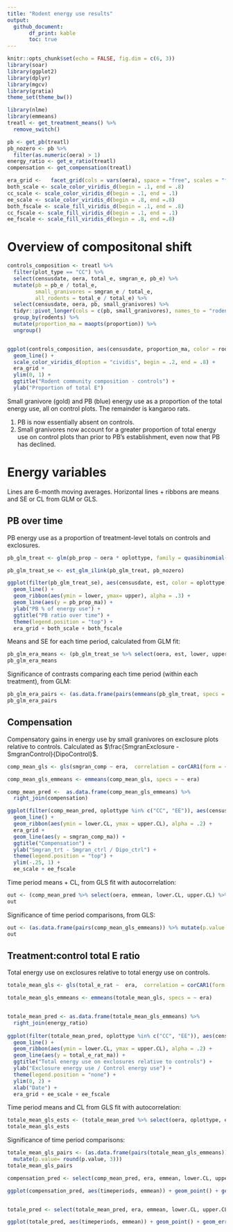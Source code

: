 ```yaml
---
title: "Rodent energy use results"
output:
  github_document:
       df_print: kable
       toc: true
---
```


```r
knitr::opts_chunk$set(echo = FALSE, fig.dim = c(6, 3))
library(soar)
library(ggplot2)
library(dplyr)
library(mgcv)
library(gratia)
theme_set(theme_bw())

library(nlme)
library(emmeans)
treatl <- get_treatment_means() %>%
  remove_switch()

pb <- get_pb(treatl)
pb_nozero <- pb %>%
  filter(as.numeric(oera) > 1)
energy_ratio <- get_e_ratio(treatl)
compensation <- get_compensation(treatl)

era_grid <-   facet_grid(cols = vars(oera), space = "free", scales = "free_x")
both_scale <- scale_color_viridis_d(begin = .1, end = .8)
cc_scale <- scale_color_viridis_d(begin = .1, end = .1)
ee_scale <- scale_color_viridis_d(begin = .8, end =.8)
both_fscale <- scale_fill_viridis_d(begin = .1, end = .8)
cc_fscale <- scale_fill_viridis_d(begin = .1, end = .1)
ee_fscale <- scale_fill_viridis_d(begin = .8, end =.8)


```


# Overview of compositonal shift

```r

controls_composition <- treatl %>%
  filter(plot_type == "CC") %>%
  select(censusdate, oera, total_e, smgran_e, pb_e) %>%
  mutate(pb = pb_e / total_e,
         small_granivores = smgran_e / total_e,
         all_rodents = total_e / total_e) %>%
  select(censusdate, oera, pb, small_granivores) %>%
  tidyr::pivot_longer(cols = c(pb, small_granivores), names_to = "rodents", values_to = "proportion") %>% 
  group_by(rodents) %>%
  mutate(proportion_ma = maopts(proportion)) %>%
  ungroup()


ggplot(controls_composition, aes(censusdate, proportion_ma, color = rodents)) +
  geom_line() +
  scale_color_viridis_d(option = "cividis", begin = .2, end = .8) +
  era_grid +
  ylim(0, 1) +
  ggtitle("Rodent community composition - controls") +
  ylab("Proportion of total E")
```


Small granivore (gold) and PB (blue) energy use as a proportion of the total energy use, all on control plots. The remainder is kangaroo rats.

1. PB is now essentially absent on controls.
1. Small granivores now account for a greater proportion of total energy use on control plots than prior to PB's establishment, even now that PB has declined.


# Energy variables

Lines are 6-month moving averages. Horizontal lines + ribbons are means and SE or CL from GLM or GLS.

## PB over time


PB energy use as a proportion of treatment-level totals on controls and exclosures.

```r


pb_glm_treat <- glm(pb_prop ~ oera * oplottype, family = quasibinomial(), data= pb_nozero)

pb_glm_treat_se <- est_glm_ilink(pb_glm_treat, pb_nozero)

ggplot(filter(pb_glm_treat_se), aes(censusdate, est, color = oplottype, fill = oplottype)) +
  geom_line() +
  geom_ribbon(aes(ymin = lower, ymax= upper), alpha = .3) +
  geom_line(aes(y = pb_prop_ma)) +
  ylab("PB % of energy use") +
  ggtitle("PB ratio over time") +
  theme(legend.position = "top") +
  era_grid + both_scale + both_fscale
```


Means and SE for each time period, calculated from GLM fit:

```r
pb_glm_era_means <- (pb_glm_treat_se %>% select(oera, est, lower, upper, oplottype) %>% distinct())
pb_glm_era_means
```


Significance of contrasts comparing each time period (within each treatment), from GLM:

```r

pb_glm_era_pairs <- (as.data.frame(pairs(emmeans(pb_glm_treat, specs = ~ oera | oplottype))) %>% select(contrast, oplottype, p.value))
pb_glm_era_pairs

```



## Compensation


Compensatory gains in energy use by small granivores on exclosure plots relative to controls. Calculated as $\frac{SmgranExclosure - SmgranControl}{DipoControl}$. 

```r


comp_mean_gls <- gls(smgran_comp ~ era,  correlation = corCAR1(form = ~ period), data = compensation)

comp_mean_gls_emmeans <- emmeans(comp_mean_gls, specs = ~ era)

comp_mean_pred <-  as.data.frame(comp_mean_gls_emmeans) %>%
  right_join(compensation)

ggplot(filter(comp_mean_pred, oplottype %in% c("CC", "EE")), aes(censusdate, emmean, color = oplottype, fill = oplottype)) +
  geom_line() +
  geom_ribbon(aes(ymin = lower.CL, ymax = upper.CL), alpha = .2) +
  era_grid +
  geom_line(aes(y = smgran_comp_ma)) +
  ggtitle("Compensation") +
  ylab("Smgran_trt - Smgran_ctrl / Dipo_ctrl") +
  theme(legend.position = "top") +
  ylim(-.25, 1) +
  ee_scale + ee_fscale
```


Time period means + CL, from GLS fit with autocorrelation:

```r
out <- (comp_mean_pred %>% select(oera, emmean, lower.CL, upper.CL) %>% distinct())
out 

```


Significance of time period comparisons, from GLS:

```r

out <- (as.data.frame(pairs(comp_mean_gls_emmeans)) %>% mutate(p.value = round(p.value, 3)))
out
```

## Treatment:control total E ratio

Total energy use on exclosures relative to total energy use on controls.

```r

totale_mean_gls <- gls(total_e_rat ~  era,  correlation = corCAR1(form = ~ period), data = energy_ratio)

totale_mean_gls_emmeans <- emmeans(totale_mean_gls, specs = ~ era)


totale_mean_pred <- as.data.frame(totale_mean_gls_emmeans) %>%
  right_join(energy_ratio)
  
ggplot(filter(totale_mean_pred, oplottype %in% c("CC", "EE")), aes(censusdate, emmean, color = oplottype, fill = oplottype)) +
  geom_line() +
  geom_ribbon(aes(ymin = lower.CL, ymax = upper.CL), alpha = .2) +
  geom_line(aes(y = total_e_rat_ma)) +
  ggtitle("Total energy use on exclosures relative to controls") +
  ylab("Exclosure energy use / Control energy use") +
  theme(legend.position = "none") +
  ylim(0, 2) +
  xlab("Date") +
  era_grid + ee_scale + ee_fscale
```


Time period means and CL from GLS fit with autocorrelation:


```r
totale_mean_gls_ests <- (totale_mean_pred %>% select(oera, oplottype, emmean, lower.CL, upper.CL) %>% distinct())
totale_mean_gls_ests
```

Significance of time period comparisons:

```r

totale_mean_gls_pairs <- (as.data.frame(pairs(totale_mean_gls_emmeans)) %>% select(contrast, p.value) %>%
  mutate(p.value= round(p.value, 3)))
totale_mean_gls_pairs
```


```r

compensation_pred <- select(comp_mean_pred, era, emmean, lower.CL, upper.CL, oplottype) %>% distinct() %>% mutate(timeperiods =  c("1988-1996", "1996-2010", "2010-2020"))

ggplot(compensation_pred, aes(timeperiods, emmean)) + geom_point() + geom_errorbar(aes(ymin = lower.CL, ymax = upper.CL)) + xlab("Time period") + ylab("Compensation %") + ggtitle("Energetic compensation for kangaroo rats") + ylim(0, 1) + geom_text(aes("1988-1996", .4, label = "a")) + geom_text(aes("1996-2010", .75, label = "b")) + geom_text(aes("2010-2020", .4, label = "a"))


totale_pred <- select(totale_mean_pred, era, emmean, lower.CL, upper.CL ) %>% distinct() %>% mutate(timeperiods =  c("1988-1996", "1996-2010", "2010-2020"))

ggplot(totale_pred, aes(timeperiods, emmean)) + geom_point() + geom_errorbar(aes(ymin = lower.CL, ymax = upper.CL)) + xlab("Time period") + ylab("Total energy on exclosures / controls") + ggtitle("Loss of energy use without kangaroo rats") + ylim(0, 1) + geom_text(aes("1988-1996", .4, label = "a")) + geom_text(aes("1996-2010", .8, label = "b")) + geom_text(aes("2010-2020", .6, label = "c"))


```